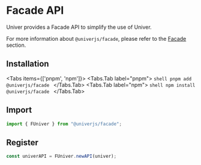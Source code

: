 
# Facade API

Univer provides a Facade API to simplify the use of Univer.

For more information about `@univerjs/facade`, please refer to the [Facade](/guides/sheet/facade/facade) section.

## Installation

<Tabs items={['pnpm', 'npm']}>
  <Tabs.Tab label="pnpm">
    ```shell
    pnpm add @univerjs/facade
    ```
  </Tabs.Tab>
  <Tabs.Tab label="npm">
    ```shell
    npm install @univerjs/facade
    ```
  </Tabs.Tab>
</Tabs>

## Import

```typescript
import { FUniver } from "@univerjs/facade";
```

## Register

```typescript
const univerAPI = FUniver.newAPI(univer);
```
